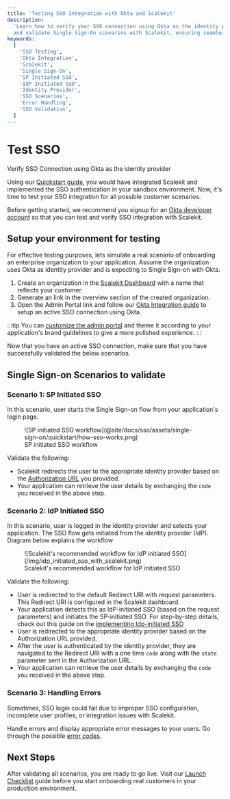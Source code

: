 ```yaml
---
title: 'Testing SSO Integration with Okta and Scalekit'
description:
  'Learn how to verify your SSO connection using Okta as the identity provider. Follow our comprehensive guide to test
  and validate Single Sign-On scenarios with Scalekit, ensuring seamless integration for your enterprise customers.'
keywords:
  [
    'SSO Testing',
    'Okta Integration',
    'Scalekit',
    'Single Sign-On',
    'SP Initiated SSO',
    'IdP Initiated SSO',
    'Identity Provider',
    'SSO Scenarios',
    'Error Handling',
    'SSO Validation',
  ]
---
```



# Test SSO

<Subtitle>Verify SSO Connection using Okta as the identity provider</Subtitle>

Using our [Quickstart guide](/sso/quickstart), you would have integrated Scalekit and implemented the SSO authentication
in your sandbox environment. Now, it's time to test your SSO integration for all possible customer scenarios.

Before getting started, we recommend you signup for an [Okta developer account](https://developer.okta.com/signup/) so
that you can test and verify SSO integration with Scalekit.

## Setup your environment for testing

For effective testing purposes, lets simulate a real scenario of onboarding an enterprise organization to your
application. Assume the organization uses Okta as identity provider and is expecting to Single Sign-on with Okta.

1. Create an organization in the [Scalekit Dashboard](https://app.scalekit.com) with a name that reflects your customer.
2. Generate an <TermTip jargon="Admin Portal" /> link in the overview section of the created organization.
3. Open the Admin Portal link and follow our [Okta Integration guide](/integrations/okta-saml) to setup an active SSO
   connection using Okta.

:::tip You can [customize the admin portal](/sso/domain-and-theme-customization) and theme it according to your
application's brand guidelines to give a more polished experience. :::

Now that you have an active SSO connection, make sure that you have successfully validated the below scenarios.

## Single Sign-on Scenarios to validate

### Scenario 1: SP Initiated SSO

In this scenario, user starts the Single Sign-on flow from your application's login page.

<figure>
  ![SP initiated SSO workflow](@site/docs/sso/assets/single-sign-on/quickstart/how-sso-works.png)
  <figcaption>SP initiated SSO workflow</figcaption>
</figure>

Validate the following:

- Scalekit redirects the user to the appropriate identity provider based on the
  [Authorization URL](/sso/guides/key-concepts/authorization-url) you provided.
- Your application can retrieve the user details by exchanging the `code` you received in the above step.

### Scenario 2: IdP Initiated SSO

In this scenario, user is logged in the identity provider and selects your application. The SSO flow gets initiated from
the identity provider (IdP). Diagram below explains the workflow

<figure>
  ![Scalekit's recommended workflow for IdP initiated SSO](/img/idp_initiated_sso_with_scalekit.png)
  <figcaption>Scalekit's recommended workflow for IdP initiated SSO</figcaption>
</figure>

Validate the following:

- User is redirected to the default Redirect URI with request parameters. This Redirect URI is configured in the
  Scalekit dashboard.
- Your application detects this as IdP-initiated SSO (based on the request parameters) and initiates the SP-initiated
  SSO. For step-by-step details, check out this guide on the
  [implementing Idp-initiated SSO](/sso/guides/setup-sso/implement-idp-initiated-sso)
- User is redirected to the appropriate identity provider based on the Authorization URL provided.
- After the user is authenticated by the identity provider, they are navigated to the Redirect URI with a one time
  `code` along with the `state` parameter sent in the Authorization URL.
- Your application can retrieve the user details by exchanging the `code` you received in the above step.

### Scenario 3: Handling Errors

Sometimes, SSO login could fail due to improper SSO configuration, incomplete user profiles, or integration issues with
Scalekit.

Handle errors and display appropriate error messages to your users. Go through the possible
[error codes](/sso/guides/setup-sso/error-handling).

## Next Steps

After validating all scenarios, you are ready to go live. Visit our [Launch Checklist](/sso/launch-checklist) guide
before you start onboarding real customers in your production environment.
